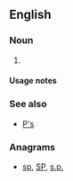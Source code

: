 {{also|Appendix:Variations of "ps"}}

==English==

===Noun===
{{head|en|noun plural form}}

# {{plural of|p|lang=en}}

====Usage notes====
{{U:en:plurals of letters}}

===See also===
* [[P's]]

===Anagrams===
* [[sp#English|sp]], [[SP#English|SP]], [[s.p.#English|s.p.]]